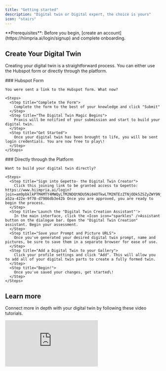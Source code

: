 ```yaml
---
title: "Getting started"
description: "Digital twin or Digital expert, the choice is yours"
icon: "stairs"
---
```


<Note>
  **Prerequisites**: Before you begin, [create an account](https://hiimpria.ai/login/signup) and complete onboarding.
</Note>

## Create Your Digital Twin

Creating your digital twin is a straightforward process. You can either use the Hubspot form or directly through the platform.

<AccordionGroup>
  <Accordion title="Form Submission" icon="envelope-open-text">
    ### Hubspot Form

    You were sent a link to the Hubspot form. What now?

    <Steps>
      <Step title="Complete the Form">
        Complete the form to the best of your knowledge and click "Submit"
      </Step>
      <Step title="The Digital Twin Magic Begins">
        Praxis will be notified of your submission and start to build your digital twin.
      </Step>
      <Step title="Get Started">
        Once your digital twin has been brought to life, you will be sent login credentials. You are now free to play\!
      </Step>
    </Steps>
  </Accordion>
  <Accordion title="Signup" icon="right-to-bracket">
    ### Directly through the Platform

    Want to build your digital twin directly?

    <Steps>
      <Step title="Sign into Gepetto- the Digital Twin Creator">
        Click this joining link to be granted access to Gepetto: https://www.hiimpria.ai/login?join=am9pbklkPTM4MTY4MWQyLTM2NDQtNDU5Ni04OTkwLTM2NTEzZTNjODk5ZSZyZWY9NjU2ZWFiNjg2Yzc2ZTIwMDQ4NmZmOTJl&brandingId=6992a46d-a52a-422e-9f78-d7986db3e42b Once you are approved, you are ready to begin the process.
      </Step>
      <Step title='Launch the "Digital Twin Creation Assistant"'>
        In the main interface, click the <Icon icon="sparkles" />Assistant button on the dialogue bar. Open the "Digital Twin Creation" assistant. Begin your assessment.
      </Step>
      <Step title="Save your Prompt and Picture URLS">
        Once you've generated your desired digital twin prompt, name and pictures, be sure to save them in a separate browser for ease of use.
      </Step>
      <Step title="Add a Digital Twin to your Gallery">
        Click your profile settings and click "Add". This will allow you to add all of your digital twin parts to create a fully formed twin.
      </Step>
      <Step title="Begin!">
        Once you've saved your changes, get started\!
      </Step>
    </Steps>
  </Accordion>
</AccordionGroup>

## Learn more

Connect more in depth with your digital twin by following these video tutorials.

<iframe className="w-full aspect-video rounded-xl" src="https://www.canva.com/design/DAGvVkyaSJY/c3wIs-Jlivq2e1cPKcjQAw/watch?embed" title="Canva Video Player" frameBorder="0" allow="accelerometer; autoplay; clipboard-write; encrypted-media; gyroscope; picture-in-picture" allowFullScreen />

<Columns cols={2}>
  <Card title="Interacting with your Digital Twin" icon="pen-to-square" href="guides/interface/input-responses">
    Learn how to communicate with your AI digital twin.
  </Card>
  <Card title="Real-Time Conversation Mode" icon="waveform-lines" href="guides/interface/convo-speech">
    Engage with your AI using real-time conversation features.
  </Card>
  <Card title="Personal Assistants" icon="sparkles" href="guides/user/assistants-personalization/assistants">
    Use and build your own custom assistants to increase task efficiency.
  </Card>
  <Card title="IP Vault" icon="paperclip" href="guides/user/files-documents/ipvault">
    Securely train your AI digital twin on personal data.
  </Card>
</Columns>